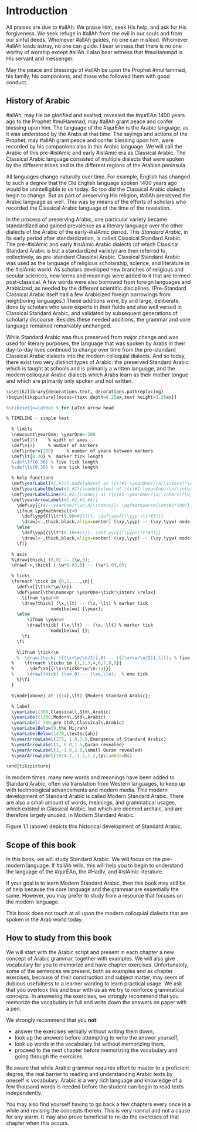 # Introduction

All praises are due to [#allAh]{.trn2}. We praise Him, seek His help, and ask for His forgiveness. We seek refuge in [#allAh]{.trn2} from the evil in our souls and from our sinful deeds. Whomever [#allAh]{.trn2} guides, no one can mislead. Whomever [#allAh]{.trn2} leads astray, no one can guide. I bear witness that there is no one worthy of worship except [#allAh]{.trn2}. I also bear witness that [#muHammad]{.trn2} is His servant and messenger.

May the peace and blessings of [#allAh]{.trn2} be upon the Prophet [#muHammad]{.trn2}, his family, his companions, and those who followed them with good conduct.

## History of Arabic 

[#allAh]{.trn2}, may He be glorified and exalted, revealed the [#qurEAn]{.trn2} 1400 years ago to the Prophet [#muHammad]{.trn2}, may [#allAh]{.trn2} grant peace and confer blessing upon him. The language of the [#qurEAn]{.trn2} is the Arabic language, as it was understood by the Arabs at that time. 
The sayings and actions of the Prophet, may [#allAh]{.trn2} grant peace and confer blessing upon him, were recorded by his companions also in this Arabic language. 
We will call the Arabic of this pre-[#islAm]{.trn2}ic and early [#islAm]{.trn2}ic era as Classical Arabic.
The Classical Arabic language consisted of multiple dialects that were spoken by the different tribes and in the different regions of the Arabian peninsula. 

All languages change naturally over time. For example, English has changed to such a degree that the Old English language spoken 1400 years ago would be unintelligible to us today. So too did the Classical Arabic dialects begin to change. But as part of preserving His religion, [#allAh]{.trn2} preserved the Arabic language as well. This was by means of the efforts of scholars who recorded the Classical Arabic language of the time of the revelation.

In the process of preserving Arabic, one particular variety became standardized and gained prevalence as a literary language over the other dialects of the Arabic of the early-[#islAm]{.trn2}ic period. This _Standard Arabic_, in its early period after standardization, is called Classical Standard Arabic.
<!--or simply Classical Arabic[^1]. -->
The pre-[#islAm]{.trn2}ic and early [#islAm]{.trn2}ic Arabic dialects (of which Classical Standard Arabic is but a standardized variety) are then referred to, collectively, as pre-standard Classical Arabic. Classical Standard Arabic was used as the language of religious scholarship, science, and literature in the [#islAm]{.trn2}ic world. As scholars developed new branches of religious and secular sciences, new terms and meanings were added to it that are termed post-classical. A few words were also borrowed from foreign languages and Arabicized, as needed by the different scientific disciplines. (Pre-Standard Classical Arabic itself had a few Arabicized foreign borrowings from neighboring languages.) These additions were, by and large, deliberate, done by scholars who were experts in their fields and also well versed in Classical Standard Arabic, and validated by subsequent generations of scholarly discourse. Besides these needed additions, the grammar and core language remained remarkably unchanged.

<!--
[^1]: This definition of the term _Classical Arabic_ is not universally accepted, and other authors may use it to also include the Arabic of the late pre-[#islAm]{.trn2}ic and early [#islAm]{.trn2}ic period.
-->

<!--Ahmad Al-Jallad, Damascus Psalm Fragment, p. 69-->
While Standard Arabic was thus preserved from major change and was used for literary purposes, the language that was spoken by Arabs in their day-to-day lives continued to change over time from the pre-standard Classical Arabic dialects into the modern colloquial dialects. And so today, there exist two very distinct types of Arabic: the preserved Standard Arabic which is taught at schools and is primarily a written language, and the modern colloquial Arabic dialects which Arabs learn as their mother tongue and which are primarily only spoken and not written.

```r
\usetikzlibrary{decorations.text, decorations.pathreplacing}
\begin{tikzpicture}[nodes={text depth=0.25ex,text height=1.25ex}]

%\tikzset{>=latex} % for LaTeX arrow head

% TIMELINE - simple test

  % limits
  \newcount\yearOne; \yearOne=-200
  \def\w{15}    % width of axes
  \def\n{8}     % number of markers
  \def\interv{200}     % number of years between markers
  \def\lt{0.20} %  marker tick length
  %\def\lf{0.36} % five tick length
  %\def\lo{0.30} %  one tick length

  % help functions
  \def\yearLabel(#1,#2){\node[above] at ({((#1-\yearOne)/\n/\interv)*\w},\lt) {#2};}
  \def\yearLabelBelow(#1,#2){\node[below] at ({((#1-\yearOne)/\n/\interv)*\w},-\lt) {#2};}
  \def\yearLabelLine(#1,#2){\node[] at ({((#1-\yearOne)/\n/\interv)*\w},0) {#2};}
  \def\yearArrowLabel(#1,#2,#3,#4){
    \def\xy{{(#1-\yearOne)*\w/\n/\interv}}; \pgfmathparse{int(#2*100)};
    \ifnum \pgfmathresult<0
      \def\yyp{{(\lt*(0.90+#2))}}; \def\yyw{{(\yyp-\lt*#3)}}
      \draw[<-,thick,black,align=center] (\xy,\yyp) -- (\xy,\yyw) node[below,black] at (\xy,\yyw) {#4};
    \else
      \def\yyp{{(\lt*(0.10+#2)}}; \def\yyw{{(\yyp+\lt*#3)}}
      \draw[<-,thick,black,align=center] (\xy,\yyp) -- (\xy,\yyw) node[above,black] at (\xy,\yyw) {#4};
    \fi}

  % axis
  %\draw[thick] (0,0) -- (\w,0);
  \draw[->,thick] (-\w*0.03,0) -- (\w*1.03,0);

  % ticks
  \foreach \tick in {0,1,...,\n}{
    \def\x{{\tick*\w/\n}}
    \def\year{\the\numexpr \yearOne+\tick*\interv \relax}
	  \ifnum \year>0
      \draw[thick] (\x,\lt) -- (\x,-\lt) % marker tick
	             node[below] {\year};
    \else
	    \ifnum \year=0
        \draw[thick] (\x,\lt) -- (\x,-\lt) % marker tick
	             node[below] {};
      \fi
    \fi

	%\ifnum \tick<\n
	%  \draw[thick] ({(\x+\w/\n/2)},0) -- ({(\x+\w/\n/2)},\lf); % five tick
  %    \foreach \ticko in {1,2,3,4,6,7,8,9}{
  %      \def\xo{{(\x+\ticko*\w/\n/10)}}
  %	    \draw[thick] (\xo,0) -- (\xo,\lo);  % one tick
	%}\fi
  }

  %\node[above] at ({14},\lt) {Modern Standard Arabic};

  % label
  \yearLabel(300,Classical\,Std\,Arabic)
  \yearLabel(1300,Modern\,Std\,Arabic)
  \yearLabel(-100,pre-std\,Classical\,Arabic)
  \yearLabelBelow(0,the Hijrah)
  \yearLabelBelow(1470,\textsc{ah})
  %\yearArrowLabel(175, 1.0,3.0,Emergence of Standard Arabic)
  %\yearArrowLabel(1, 0.0,1.5,Quran revealed)
  %\yearArrowLabel(1,-1.0,2.0,\small Quran revealed)
  %\yearArrowLabel(1924.2,-1.2,1.2,$p\lambda=h$)

\end{tikzpicture}
```

In modern times, many new words and meanings have been added to Standard Arabic, often via translation from Western languages, to keep up with technological advancements and modern media. 
<!--However, it must be said that these additions have often been done by translators rather than scholars in the field, and have sometimes lacked the deliberation seen in the post-classical additions to Standard Arabic. -->
This modern development of Standard Arabic is called Modern Standard Arabic. 
There are also a small amount of words, meanings, and grammatical usages, which existed in Classical Arabic, but which are deemed archaic, and are therefore largely unused, in Modern Standard Arabic.

Figure\ 1.1 (above) depicts this historical development of Standard Arabic.

## Scope of this book

In this book, we will study Standard Arabic. We will focus on the pre-modern language. If [#allAh]{.trn2} wills, this will help you to begin to understand the language of the [#qurEAn]{.trn2}, the [#HadIv]{.trn2}, and [#islAm]{.trn2}ic literature.

If your goal is to learn Modern Standard Arabic, then this book may still be of help because the core language and the grammar are essentially the same. However, you may prefer to study from a resource that focuses on the modern language.

This book does not touch at all upon the modern colloquial dialects that are spoken in the Arab world today.

## How to study from this book

We will start with the Arabic script and present in each chapter a new concept of Arabic grammar, together with examples. We will also give vocabulary for you to memorize and have chapter exercises. Unfortunately, some of the sentences we present, both as examples and as chapter exercises, because of their construction and subject matter, may seem of dubious usefulness to a learner wanting to learn practical usage. We ask that you overlook this and bear with us as we try to reinforce grammatical concepts. In answering the exercises, we strongly recommend that you memorize the vocabulary in full and write down the answers on paper with a pen. 

We strongly recommend that you **not**:

+ answer the exercises verbally without writing them down,
+ look up the answers before attempting to write the answer yourself,
+ look up words in the vocabulary list without memorizing them,
+ proceed to the next chapter before memorizing the vocabulary and going through the exercises.

Be aware that while Arabic grammar requires effort to master to a proficient degree, the real barrier to reading and understanding Arabic texts by oneself is vocabulary. Arabic is a very rich language and knowledge of a few thousand words is needed before the student can begin to read texts independently.

You may also find yourself having to go back a few chapters every once in a while and revising the concepts therein. This is very normal and not a cause for any alarm. It may also prove beneficial to re-do the exercises of that chapter when this occurs.

